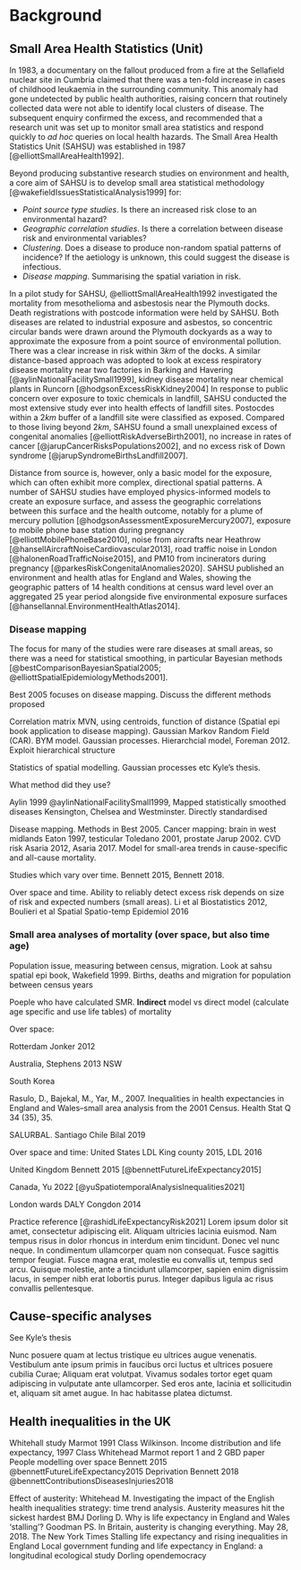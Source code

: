 # Background {#sec-Chapter2}

## Small Area Health Statistics (Unit)

In 1983, a documentary on the fallout produced from a fire at the Sellafield nuclear site in Cumbria claimed that there was a ten-fold increase in cases of childhood leukaemia in the surrounding community.
This anomaly had gone undetected by public health authorities, raising concern that routinely collected data were not able to identify local clusters of disease.
The subsequent enquiry confirmed the excess, and recommended that a research unit was set up to monitor small area statistics and respond quickly to _ad hoc_ queries on local health hazards.
The Small Area Health Statistics Unit (SAHSU) was established in 1987 [@elliottSmallAreaHealth1992].

Beyond producing substantive research studies on environment and health, a core aim of SAHSU is to develop small area statistical methodology [@wakefieldIssuesStatisticalAnalysis1999] for:

- _Point source type studies_. Is there an increased risk close to an environmental hazard?
- _Geographic correlation studies_. Is there a correlation between disease risk and environmental variables?
- _Clustering_. Does a disease to produce non-random spatial patterns of incidence? If the aetiology is unknown, this could suggest the disease is infectious.
- _Disease mapping_. Summarising the spatial variation in risk.

In a pilot study for SAHSU, @elliottSmallAreaHealth1992 investigated the mortality from mesothelioma and asbestosis near the Plymouth docks.
Death registrations with postcode information were held by SAHSU.
Both diseases are related to industrial exposure and asbestos, so concentric circular bands were drawn around the Plymouth dockyards as a way to approximate the exposure from a point source of environmental pollution.
There was a clear increase in risk within $3km$ of the docks.
A similar distance-based approach was adopted to look at excess respiratory disease mortality near two factories in Barking and Havering [@aylinNationalFacilitySmall1999], kidney disease mortality near chemical plants in Runcorn [@hodgsonExcessRiskKidney2004]
In response to public concern over exposure to toxic chemicals in landfill, SAHSU conducted the most extensive study ever into health effects of landfill sites.
Postocdes within a $2km$ buffer of a landfill site were classified as exposed.
Compared to those living beyond $2km$, SAHSU found a small unexplained excess of congenital anomalies [@elliottRiskAdverseBirth2001], no increase in rates of cancer [@jarupCancerRisksPopulations2002], and no excess risk of Down syndrome [@jarupSyndromeBirthsLandfill2007].

Distance from source is, however, only a basic model for the exposure, which can often exhibit more complex, directional spatial patterns.
A number of SAHSU studies have employed physics-informed models to create an exposure surface, and assess the geographic correlations between this surface and the health outcome, notably for a plume of mercury pollution [@hodgsonAssessmentExposureMercury2007], exposure to mobile phone base station during pregnancy [@elliottMobilePhoneBase2010], noise from aircrafts near Heathrow [@hansellAircraftNoiseCardiovascular2013], road traffic noise in London [@halonenRoadTrafficNoise2015], and PM10 from incinerators during pregnancy [@parkesRiskCongenitalAnomalies2020].
SAHSU published an environment and health atlas for England and Wales, showing the geographic patters of 14 health conditions at census ward level over an aggregated 25 year period alongside five environmental exposure surfaces [@hansellannal.EnvironmentHealthAtlas2014].

### Disease mapping

The focus for many of the studies were rare diseases at small areas, so there was a need for statistical smoothing, in particular Bayesian methods [@bestComparisonBayesianSpatial2005; @elliottSpatialEpidemiologyMethods2001].

Best 2005 focuses on disease mapping. Discuss the different methods proposed

Correlation matrix MVN, using centroids, function of distance (Spatial epi book application to disease mapping).
Gaussian Markov Random Field (CAR). BYM model.
Gaussian processes.
Hierarchcial model, Foreman 2012. Exploit hierarchical structure

Statistics of spatial modelling. Gaussian processes etc Kyle's thesis.

What method did they use?

Aylin 1999 @aylinNationalFacilitySmall1999, Mapped statistically smoothed diseases Kensington, Chelsea and Westminster. Directly standardised

Disease mapping. Methods in Best 2005. Cancer mapping: brain in west midlands Eaton 1997, testicular Toledano 2001, prostate Jarup 2002. CVD risk Asaria 2012, Asaria 2017. Model for small-area trends in cause-specific and all-cause mortality.

Studies which vary over time. Bennett 2015, Bennett 2018.

Over space and time. Ability to reliably detect excess risk depends on size of risk and expected numbers (small areas). Li et al Biostatistics 2012, Boulieri et al Spatial Spatio-temp Epidemiol 2016

### Small area analyses of mortality (over space, but also time age)

Population issue, measuring between census, migration. Look at sahsu spatial epi book, Wakefield 1999. Births, deaths and migration for population between census years

Poeple who have calculated SMR. __Indirect__ model vs direct model (calculate age specific and use life tables) of mortality

Over space:

Rotterdam Jonker 2012

Australia, Stephens 2013 NSW

South Korea

Rasulo, D., Bajekal, M., Yar, M., 2007. Inequalities in health expectancies in England and Wales–small area analysis from the 2001 Census. Health Stat Q 34 (35), 35.

SALURBAL. Santiago Chile Bilal 2019

Over space and time:
United States LDL King county 2015, LDL 2016

United Kingdom Bennett 2015 [@bennettFutureLifeExpectancy2015]

Canada, Yu 2022 [@yuSpatiotemporalAnalysisInequalities2021]

London wards DALY Congdon 2014

Practice reference [@rashidLifeExpectancyRisk2021] Lorem ipsum dolor sit amet, consectetur adipiscing elit. Aliquam ultricies lacinia euismod. Nam tempus risus in dolor rhoncus in interdum enim tincidunt. Donec vel nunc neque. In condimentum ullamcorper quam non consequat. Fusce sagittis tempor feugiat. Fusce magna erat, molestie eu convallis ut, tempus sed arcu. Quisque molestie, ante a tincidunt ullamcorper, sapien enim dignissim lacus, in semper nibh erat lobortis purus. Integer dapibus ligula ac risus convallis pellentesque.

## Cause-specific analyses

See Kyle's thesis

Nunc posuere quam at lectus tristique eu ultrices augue venenatis. Vestibulum ante ipsum primis in faucibus orci luctus et ultrices posuere cubilia Curae; Aliquam erat volutpat. Vivamus sodales tortor eget quam adipiscing in vulputate ante ullamcorper. Sed eros ante, lacinia et sollicitudin et, aliquam sit amet augue. In hac habitasse platea dictumst.

## Health inequalities in the UK

Whitehall study Marmot 1991
Class Wilkinson. Income distribution and life expectancy, 1997
Class Whitehead
Marmot report 1 and 2
GBD paper
People modelling over space Bennett 2015 @bennettFutureLifeExpectancy2015
Deprivation Bennett 2018 @bennettContributionsDiseasesInjuries2018

Effect of austerity:
Whitehead M. Investigating the impact of the English health inequalities strategy: time trend analysis.
Austerity measures hit the sickest hardest BMJ
Dorling D. Why is life expectancy in England and Wales ‘stalling’?
Goodman PS. In Britain, austerity is changing everything. May 28, 2018. The New York Times
Stalling life expectancy and rising inequalities in England
Local government funding and life expectancy in England: a longitudinal ecological study
Dorling opendemocracy
